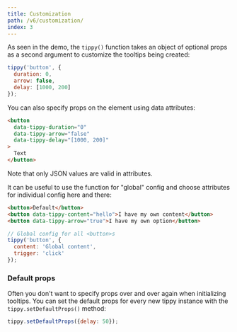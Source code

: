 ```yaml
---
title: Customization
path: /v6/customization/
index: 3
---
```


As seen in the demo, the `tippy()` function takes an object of optional props as
a second argument to customize the tooltips being created:

```js
tippy('button', {
  duration: 0,
  arrow: false,
  delay: [1000, 200]
});
```

You can also specify props on the element using data attributes:

```html
<button
  data-tippy-duration="0"
  data-tippy-arrow="false"
  data-tippy-delay="[1000, 200]"
>
  Text
</button>
```

Note that only JSON values are valid in attributes.

It can be useful to use the function for "global" config and choose attributes
for individual config here and there:

```html
<button>Default</button>
<button data-tippy-content="hello">I have my own content</button>
<button data-tippy-arrow="true">I have my own option</button>
```

```js
// Global config for all <button>s
tippy('button', {
  content: 'Global content',
  trigger: 'click'
});
```

### Default props

Often you don't want to specify props over and over again when initializing
tooltips. You can set the default props for every new tippy instance with the
`tippy.setDefaultProps()` method:

```js
tippy.setDefaultProps({delay: 50});
```
